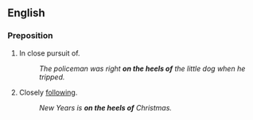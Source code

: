 ==English==

===Preposition===
{{en-prep|pos=[[on]] [[the]] [[heels]] [[of]]}}
# In close pursuit of.
#: ''The policeman was right '''on the heels of''' the little dog when he tripped.''
# Closely [[following]].
#: ''New Years is '''on the heels of''' Christmas.''